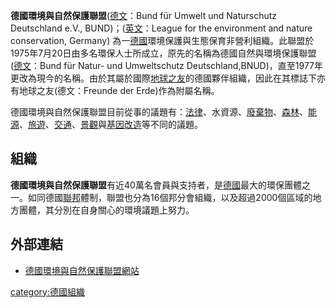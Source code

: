 '''德國環境與自然保護聯盟'''([[德文|德文]]：Bund für Umwelt und Naturschutz Deutschland e.V., BUND)；([[英文|英文]]：League for the environment and nature conservation, Germany) 為一[[德國|德國]]環境保護與生態保育非營利組織。此聯盟於1975年7月20日由多名環保人士所成立，原先的名稱為德國自然與環境保護聯盟([[德文|德文]]：Bund für Natur- und Umweltschutz Deutschland,BNUD)，直至1977年更改為現今的名稱。由於其屬於國際[[地球之友|地球之友]]的德國夥伴組織，因此在其標誌下亦有地球之友(德文：Freunde der Erde)作為附屬名稱。

德國環境與自然保護聯盟目前從事的議題有：[[法律|法律]]、水資源、[[廢棄物|廢棄物]]、[[森林|森林]]、[[能源|能源]]、[[旅遊|旅遊]]、[[交通|交通]]、[[景觀|景觀]]與[[基因改造|基因改造]]等不同的議題。

== 組織 ==

'''德國環境與自然保護聯盟'''有近40萬名會員與支持者，是[[德國|德國]]最大的環保團體之一。如同德國[[聯邦|聯邦]]體制，聯盟也分為16個邦分會組織，以及超過2000個區域的地方團體，其分別在自身關心的環境議題上努力。

== 外部連結 ==

* [http://www.bund.net/  德國環境與自然保護聯盟網站] {{Wayback|url=http://www.bund.net/ |date=20080907235802 }}


[[category:德國組織|category:德國組織]]